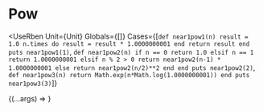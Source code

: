 # Pow


<UseRben Unit={Unit} Globals={[]}  Cases={[`
def near1pow1(n)
    result = 1.0
        n.times do result = result * 1.0000000001 end
    return result
end
puts near1pow1(1)
`, `
def near1pow2(n)
    if n == 0
        return 1.0
    elsif n == 1
        return 1.0000000001
    elsif n % 2 > 0
        return near1pow2(n-1) * 1.0000000001
    else
        return near1pow2(n/2)**2
    end
end
puts near1pow2(2)
`,  `
def near1pow3(n)
    return Math.exp(n*Math.log(1.0000000001))
end
puts near1pow3(3)
`]}
>
{(...args) =>
  <Edit key={args[1]} args={args} />
}
</UseRben>

